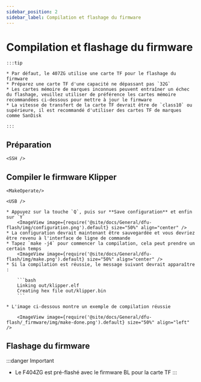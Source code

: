 ```yaml
---
sidebar_position: 2
sidebar_label: Compilation et flashage du firmware
---
```







# Compilation et flashage du firmware

    :::tip

    * Par défaut, le 407ZG utilise une carte TF pour le flashage du firmware
    * Préparez une carte TF d'une capacité ne dépassant pas `32G`
    * Les cartes mémoire de marques inconnues peuvent entraîner un échec du flashage, veuillez utiliser de préférence les cartes mémoire recommandées ci-dessous pour mettre à jour le firmware
    * La vitesse de transfert de la carte TF devrait être de `class10` ou supérieure, il est recommandé d'utiliser des cartes TF de marques comme SanDisk

    :::



## Préparation

    <SSH />

## Compiler le firmware Klipper

    <MakeOperate/>

    <USB />

    * Appuyez sur la touche `Q`, puis sur **Save configuration** et enfin sur `Y`
        <ImageView image={require('@site/docs/General/dfu-flash/img/configuration.png').default} size="50%" align="center" />
    * La configuration devrait maintenant être sauvegardée et vous devriez être revenu à l'interface de ligne de commande
    * Tapez `make -j4` pour commencer la compilation, cela peut prendre un certain temps
        <ImageView image={require('@site/docs/General/dfu-flash/img/make.png').default} size="50%" align="center" />
    * Si la compilation est réussie, le message suivant devrait apparaître :

        ```bash
        Linking out/klipper.elf
        Creating hex file out/klipper.bin
        ```
        
    * L'image ci-dessous montre un exemple de compilation réussie

        <ImageView image={require('@site/docs/General/dfu-flash/_firmware/img/make-done.png').default} size="50%" align="left" />

## Flashage du firmware

:::danger Important
* Le F404ZG est pré-flashé avec le firmware BL pour la carte TF
:::

    <TF />